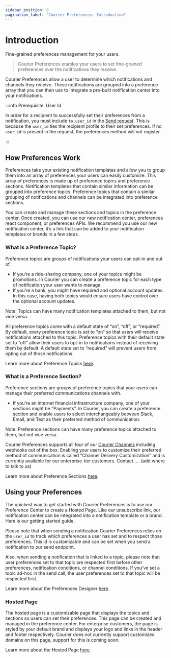 ```yaml
---
sidebar_position: 0
pagination_label: "Courier Preferences: Introduction"
---
```


# Introduction

Fine-grained preferences management for your users.
> Courier Preferences enables your users to set fine-grained preferences over the notifications they receive. 

Courier Preferences allow a user to determine which notifications and channels they receive. These notifications are grouped into a preference array that you can then use to integrate a pre-built notification center into your notifications.

:::info Prerequisite: User Id

In order for a recipient to successfully set their preferences from a notification, you must include `to.user_id` in the [Send request](/reference/send/message). This is because the `user_id` ties the recipient profile to their set preferences. If no `user_id` is present in the request, the preferences method will not register.

:::

## How Preferences Work

Preferences take your existing notification templates and allow you to group them into an array of preferences your users can easily customize. This array of preferences is made up of preference topics and preference sections. Notification templates that contain similar information can be grouped into preference topics. Preference topics that contain a similar grouping of notifications and channels can be integrated into preference sections. 

You can create and manage these sections and topics in the preference center. Once created, you can use our new notification center, preferences react component, or preferences APIs. We recommend you use our new notification center, it’s a link that can be added to your notification templates or brands in a few steps.

### What is a Preference Topic?
Preference topics are groups of notifications your users can opt-in and out of. 

- If you’re a ride-sharing company, one of your topics might be promotions. In Courier you can create a preference topic for each type of notification your user wants to manage.
- If you’re a bank, you might have required and optional account updates. In this case, having both topics would ensure users have control over the optional account updates.

Note: Topics can have many notification templates attached to them, but not vice versa.

All preference topics come with a default state of “on”, “off”, or “required”. By default, every preference topic is set to “on” so that users will receive notifications attached to this topic. Preference topics with their default state set to “off” allow their users to opt-in to notifications instead of receiving them by default. A default state set to “required” will prevent users from opting out of those notifications.

Learn more about Preference Topics [here](../preference-center/designer/#preference-topics).

### What is a Preference Section?

Preference sections are groups of preference topics that your users can manage their preferred communications channels with. 

- If you’re an internet financial infrastructure company, one of your sections might be “Payments”. In Courier, you can create a preference section and enable users to select interchangeably between Slack, Email, and Text as their preferred method of communication.

Note: Preference sections can have many preference topics attached to them, but not vice versa.

Courier Preferences supports all four of our [Courier Channels](https://help.courier.com/en/articles/4196354-what-are-channels-and-integrations) including webhooks out of the box. Enabling your users to customize their preferred method of communication is called “Channel Delivery Customization” and is currently available for our enterprise-tier customers. Contact….. (add where to talk to us)

Learn more about Preference Sections [here](../preference-center/designer/#preference-sections).


## Using your Preferences

The quickest way to get started with Courier Preferences is to use our Preference Center to create a Hosted Page. Like our unsubscribe link, our notification center can be integrated into a notification template or a brand. Here is our getting started guide.

Please note that when sending a notification Courier Preferences relies on the `user_id` to track which preferences a user has set and to respect those preferences. This id is customizable and can be set when you send a notification to our send endpoint.

Also, when sending a notification that is linked to a topic, please note that user preferences set to that topic are respected first before other preferences, notification conditions, or channel conditions. If you’ve set a topic ad-hoc in the send call, the user preferences set to that topic will be respected first.

Learn more about the Preferences Designer [here](../preference-center/designer).

### Hosted Page

The hosted page is a customizable page that displays the topics and sections so users can set their preferences. This page can be created and managed in the preference center.  For enterprise customers, the page is styled by your default brand and displays your logo and links in the header and footer respectively. Courier does not currently support customized domains on this page, support for this is coming soon.

Learn more about the Hosted Page [here](../preference-center/hosted-page).
